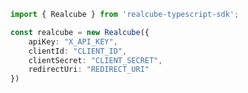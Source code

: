 ```typescript index.ts
import { Realcube } from 'realcube-typescript-sdk';

const realcube = new Realcube({
    apiKey: "X_API_KEY",
    clientId: "CLIENT_ID",
    clientSecret: "CLIENT_SECRET",
    redirectUri: "REDIRECT_URI"
})
```